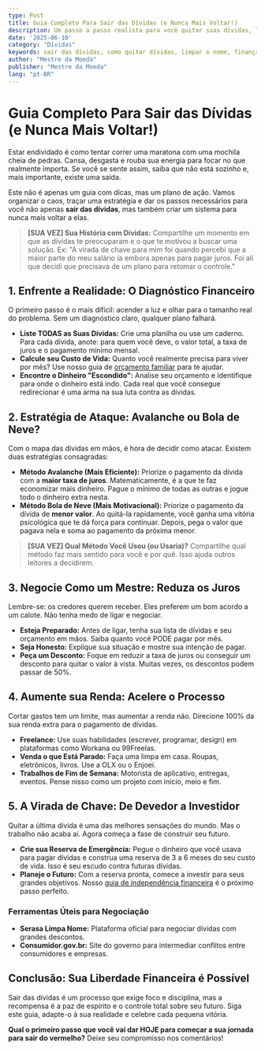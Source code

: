 ```yaml
---
type: Post
title: Guia Completo Para Sair das Dívidas (e Nunca Mais Voltar!)
description: Um passo a passo realista para você quitar suas dívidas, limpar seu nome e construir uma vida financeira saudável de uma vez por todas.
date: '2025-06-10'
category: "Dívidas"
keywords: sair das dívidas, como quitar dívidas, limpar o nome, finanças pessoais, planejamento financeiro
author: "Mestre da Moeda"
publisher: "Mestre da Moeda"
lang: "pt-BR"
---
```



# Guia Completo Para Sair das Dívidas (e Nunca Mais Voltar!)

Estar endividado é como tentar correr uma maratona com uma mochila cheia de pedras. Cansa, desgasta e rouba sua energia para focar no que realmente importa. Se você se sente assim, saiba que não está sozinho e, mais importante, existe uma saída.

Este não é apenas um guia com dicas, mas um plano de ação. Vamos organizar o caos, traçar uma estratégia e dar os passos necessários para você não apenas **sair das dívidas**, mas também criar um sistema para nunca mais voltar a elas.

> **[SUA VEZ] Sua História com Dívidas:** Compartilhe um momento em que as dívidas te preocuparam e o que te motivou a buscar uma solução. Ex: "A virada de chave para mim foi quando percebi que a maior parte do meu salário ia embora apenas para pagar juros. Foi ali que decidi que precisava de um plano para retomar o controle."

## 1. Enfrente a Realidade: O Diagnóstico Financeiro

O primeiro passo é o mais difícil: acender a luz e olhar para o tamanho real do problema. Sem um diagnóstico claro, qualquer plano falhará.

*   **Liste TODAS as Suas Dívidas:** Crie uma planilha ou use um caderno. Para cada dívida, anote: para quem você deve, o valor total, a taxa de juros e o pagamento mínimo mensal.
*   **Calcule seu Custo de Vida:** Quanto você realmente precisa para viver por mês? Use nosso guia de [orçamento familiar](/posts/3-montar-orcamento-familiar) para te ajudar.
*   **Encontre o Dinheiro "Escondido":** Analise seu orçamento e identifique para onde o dinheiro está indo. Cada real que você consegue redirecionar é uma arma na sua luta contra as dívidas.

## 2. Estratégia de Ataque: Avalanche ou Bola de Neve?

Com o mapa das dívidas em mãos, é hora de decidir como atacar. Existem duas estratégias consagradas:

*   **Método Avalanche (Mais Eficiente):** Priorize o pagamento da dívida com a **maior taxa de juros**. Matematicamente, é a que te faz economizar mais dinheiro. Pague o mínimo de todas as outras e jogue todo o dinheiro extra nesta.
*   **Método Bola de Neve (Mais Motivacional):** Priorize o pagamento da dívida de **menor valor**. Ao quitá-la rapidamente, você ganha uma vitória psicológica que te dá força para continuar. Depois, pega o valor que pagava nela e soma ao pagamento da próxima menor.

> **[SUA VEZ] Qual Método Você Usou (ou Usaria)?** Compartilhe qual método faz mais sentido para você e por quê. Isso ajuda outros leitores a decidirem.

<Ad slot="6922916787" />

## 3. Negocie Como um Mestre: Reduza os Juros

Lembre-se: os credores querem receber. Eles preferem um bom acordo a um calote. Não tenha medo de ligar e negociar.

*   **Esteja Preparado:** Antes de ligar, tenha sua lista de dívidas e seu orçamento em mãos. Saiba quanto você PODE pagar por mês.
*   **Seja Honesto:** Explique sua situação e mostre sua intenção de pagar.
*   **Peça um Desconto:** Foque em reduzir a taxa de juros ou conseguir um desconto para quitar o valor à vista. Muitas vezes, os descontos podem passar de 50%.

## 4. Aumente sua Renda: Acelere o Processo

Cortar gastos tem um limite, mas aumentar a renda não. Direcione 100% da sua renda extra para o pagamento de dívidas.

*   **Freelance:** Use suas habilidades (escrever, programar, design) em plataformas como Workana ou 99Freelas.
*   **Venda o que Está Parado:** Faça uma limpa em casa. Roupas, eletrônicos, livros. Use a OLX ou o Enjoei.
*   **Trabalhos de Fim de Semana:** Motorista de aplicativo, entregas, eventos. Pense nisso como um projeto com início, meio e fim.

## 5. A Virada de Chave: De Devedor a Investidor

Quitar a última dívida é uma das melhores sensações do mundo. Mas o trabalho não acaba aí. Agora começa a fase de construir seu futuro.

*   **Crie sua Reserva de Emergência:** Pegue o dinheiro que você usava para pagar dívidas e construa uma reserva de 3 a 6 meses do seu custo de vida. Isso é seu escudo contra futuras dívidas.
*   **Planeje o Futuro:** Com a reserva pronta, comece a investir para seus grandes objetivos. Nosso [guia de independência financeira](/posts/4-guia-independencia-financeira) é o próximo passo perfeito.

### Ferramentas Úteis para Negociação

*   **Serasa Limpa Nome:** Plataforma oficial para negociar dívidas com grandes descontos.
*   **Consumidor.gov.br:** Site do governo para intermediar conflitos entre consumidores e empresas.

## Conclusão: Sua Liberdade Financeira é Possível

Sair das dívidas é um processo que exige foco e disciplina, mas a recompensa é a paz de espírito e o controle total sobre seu futuro. Siga este guia, adapte-o à sua realidade e celebre cada pequena vitória.

**Qual o primeiro passo que você vai dar HOJE para começar a sua jornada para sair do vermelho?** Deixe seu compromisso nos comentários!